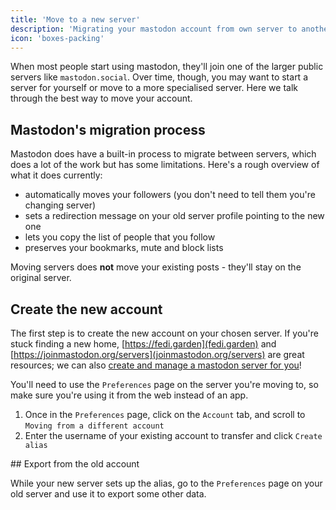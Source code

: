 ```yaml
---
title: 'Move to a new server'
description: 'Migrating your mastodon account from own server to another'
icon: 'boxes-packing'
---
```


When most people start using mastodon, they'll join one of the larger public servers like `mastodon.social`. Over time, though, you may want to start a server for yourself or move to a more specialised server. Here we talk through the best way to move your account.

## Mastodon's migration process

Mastodon does have a built-in process to migrate between servers, which does a lot of the work but has some limitations. Here's a rough overview of what it does currently:

* automatically moves your followers (you don't need to tell them you're changing server)
* sets a redirection message on your old server profile pointing to the new one
* lets you copy the list of people that you follow
* preserves your bookmarks, mute and block lists

<Info>Moving servers does **not** move your existing posts - they'll stay on the original server.</Info>

## Create the new account

The first step is to create the new account on your chosen server. If you're stuck finding a new home, [https://fedi.garden](fedi.garden) and [https://joinmastodon.org/servers](joinmastodon.org/servers) are great resources; we can also [create and manage a mastodon server for you](https://mastodon.site/mastodon-servers)!

You'll need to use the `Preferences` page on the server you're moving to, so make sure you're using it from the web instead of an app.

1. Once in the `Preferences` page, click on the `Account` tab, and scroll to `Moving from a different account`
2. Enter the username of your existing account to transfer and click `Create alias`

## Export from the old account

While your new server sets up the alias, go to the `Preferences` page on your old server and use it to export some other data.

